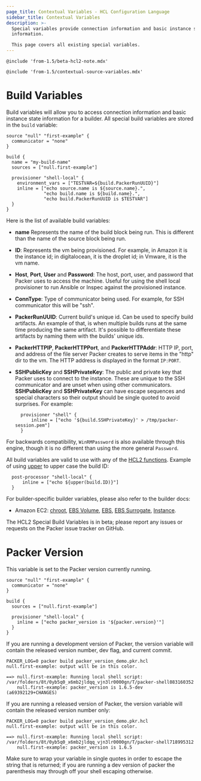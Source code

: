 ```yaml
---
page_title: Contextual Variables - HCL Configuration Language
sidebar_title: Contextual Variables
description: >-
  Special variables provide connection information and basic instance state
  information.

  This page covers all existing special variables.
---
```


`@include 'from-1.5/beta-hcl2-note.mdx'`

`@include 'from-1.5/contextual-source-variables.mdx'`

# Build Variables

Build variables will allow you to access connection information and basic instance state information for a builder.
All special build variables are stored in the `build` variable:

```hcl
source "null" "first-example" {
  communicator = "none"
}

build {
  name = "my-build-name"
  sources = ["null.first-example"]

  provisioner "shell-local" {
    environment_vars = ["TESTVAR=${build.PackerRunUUID}"]
    inline = ["echo source.name is ${source.name}.",
              "echo build.name is ${build.name}.",
              "echo build.PackerRunUUID is $TESTVAR"]
  }
}
```

Here is the list of available build variables:

- **name** Represents the name of the build block being run. This is different
  than the name of the source block being run.

- **ID**: Represents the vm being provisioned. For example, in Amazon it is the instance id; in digitalocean,
  it is the droplet id; in Vmware, it is the vm name.

- **Host**, **Port**, **User** and **Password**: The host, port, user, and password that Packer uses to access the machine.
  Useful for using the shell local provisioner to run Ansible or Inspec against the provisioned instance.

- **ConnType**: Type of communicator being used. For example, for SSH communicator this will be "ssh".

- **PackerRunUUID**: Current build's unique id. Can be used to specify build artifacts.
  An example of that, is when multiple builds runs at the same time producing the same artifact.
  It's possible to differentiate these artifacts by naming them with the builds' unique ids.

- **PackerHTTPIP**, **PackerHTTPPort**, and **PackerHTTPAddr**: HTTP IP, port, and address of the file server Packer creates to serve items in the "http" dir to the vm. The HTTP address is displayed in the format `IP:PORT`.

- **SSHPublicKey** and **SSHPrivateKey**: The public and private key that Packer uses to connect to the instance.
  These are unique to the SSH communicator and are unset when using other communicators.
  **SSHPublicKey** and **SSHPrivateKey** can have escape sequences and special characters so their output should be single quoted to avoid surprises. For example:

  ```hcl
    provisioner "shell" {
        inline = ["echo '${build.SSHPrivateKey}' > /tmp/packer-session.pem"]
    }
  ```

For backwards compatibility, `WinRMPassword` is also available through this
engine, though it is no different than using the more general `Password`.

All build variables are valid to use with any of the [HCL2 functions](//docs/templates/hcl_templates/functions).
Example of using [upper](//docs/templates/hcl_templates/functions/string/upper) to upper case the build ID:

```hcl
  post-processor "shell-local" {
      inline = ["echo ${upper(build.ID)}"]
  }
```

For builder-specific builder variables, please also refer to the builder docs:

- Amazon EC2: [chroot](/docs/builders/amazon/chroot#build-shared-information-variables),
  [EBS Volume](/docs/builders/amazon/ebsvolume#build-shared-information-variables),
  [EBS](/docs/builders/amazon/ebs#build-shared-information-variables),
  [EBS Surrogate](/docs/builders/amazon/ebssurrogate#build-shared-information-variables),
  [Instance](/docs/builders/amazon/instance#build-shared-information-variables).

The HCL2 Special Build Variables is in beta; please report any issues or requests on the Packer
issue tracker on GitHub.

# Packer Version

This variable is set to the Packer version currently running.

```hcl
source "null" "first-example" {
  communicator = "none"
}

build {
  sources = ["null.first-example"]

  provisioner "shell-local" {
    inline = ["echo packer_version is '${packer.version}'"]
  }
}
```

If you are running a development version of Packer, the version variable will
contain the released version number, dev flag, and current commit.

```shell-session
PACKER_LOG=0 packer build packer_version_demo.pkr.hcl
null.first-example: output will be in this color.

==> null.first-example: Running local shell script: /var/folders/8t/0yb5q0_x6mb2jldqq_vjn3lr0000gn/T/packer-shell083160352
    null.first-example: packer_version is 1.6.5-dev (a69392129+CHANGES)
```

If you are running a released version of Packer, the version variable will
contain the released version number only:

```shell-session
PACKER_LOG=0 packer build packer_version_demo.pkr.hcl
null.first-example: output will be in this color.

==> null.first-example: Running local shell script: /var/folders/8t/0yb5q0_x6mb2jldqq_vjn3lr0000gn/T/packer-shell718995312
    null.first-example: packer_version is 1.6.5
```

Make sure to wrap your variable in single quotes in order to escape the
string that is returned; if you are running a dev version of packer the
parenthesis may through off your shell escaping otherwise.
